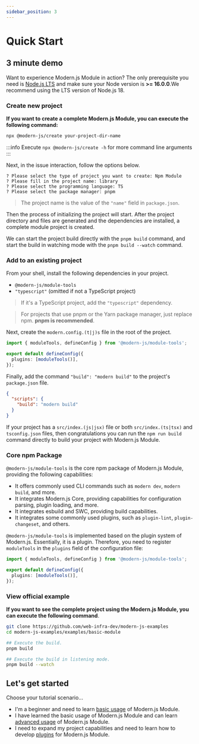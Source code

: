 ```yaml
---
sidebar_position: 3
---
```


# Quick Start

## 3 minute demo

Want to experience Modern.js Module in action? The only prerequisite you need is [Node.js LTS](https://github.com/nodejs/Release) and make sure your Node version is **>= 16.0.0**.We recommend using the LTS version of Node.js 18.

### Create new project

**If you want to create a complete Modern.js Module, you can execute the following command:**

```bash
npx @modern-js/create your-project-dir-name
```

:::info
Execute `npx @modern-js/create -h` for more command line arguments
:::

Next, in the issue interaction, follow the options below.

```text
? Please select the type of project you want to create: Npm Module
? Please fill in the project name: library
? Please select the programming language: TS
? Please select the package manager: pnpm
```

> The project name is the value of the `"name"` field in `package.json`.

Then the process of initializing the project will start. After the project directory and files are generated and the dependencies are installed, a complete module project is created.

We can start the project build directly with the `pnpm build` command, and start the build in watching mode with the `pnpm build --watch` command.

### Add to an existing project

From your shell, install the following dependencies in your project.

- `@modern-js/module-tools`
- `"typescript"` (omitted if not a TypeScript project)

> If it's a TypeScript project, add the `"typescript"` dependency.


<PackageManagerTabs command="add @modern-js/module-tools typescript -D" />

> For projects that use pnpm or the Yarn package manager, just replace npm. **pnpm is recommended**.

Next, create the `modern.config.(t|j)s` file in the root of the project.

```ts
import { moduleTools, defineConfig } from '@modern-js/module-tools';

export default defineConfig({
  plugins: [moduleTools()],
});
```

Finally, add the command `"build": "modern build"` to the project's `package.json` file.

```json
{
  "scripts": {
    "build": "modern build"
  }
}
```

If your project has a `src/index.(js|jsx)` file or both `src/index.(ts|tsx)` and `tsconfig.json` files, then congratulations you can run the `npm run build` command directly to build your project with Modern.js Module.

### Core npm Package

`@modern-js/module-tools` is the core npm package of Modern.js Module, providing the following capabilities:

- It offers commonly used CLI commands such as `modern dev`, `modern build`, and more.
- It integrates Modern.js Core, providing capabilities for configuration parsing, plugin loading, and more.
- It integrates esbuild and SWC, providing build capabilities.
- It integrates some commonly used plugins, such as `plugin-lint`, `plugin-changeset`, and others.

`@modern-js/module-tools` is implemented based on the plugin system of Modern.js. Essentially, it is a plugin. Therefore, you need to register `moduleTools` in the `plugins` field of the configuration file:

```ts title="modern.config.ts"
import { moduleTools, defineConfig } from '@modern-js/module-tools';

export default defineConfig({
  plugins: [moduleTools()],
});
```

### View official example

**If you want to see the complete project using the Modern.js Module, you can execute the following command**.

```bash
git clone https://github.com/web-infra-dev/modern-js-examples
cd modern-js-examples/examples/basic-module

## Execute the build.
pnpm build

## Execute the build in listening mode.
pnpm build --watch
```

## Let's get started

Choose your tutorial scenario...

- I'm a beginner and need to learn [basic usage](/en/guide/basic/before-getting-started) of Modern.js Module.
- I have learned the basic usage of Modern.js Module and can learn [advanced usage](/en/guide/advance/in-depth-about-build) of Modern.js Module.
- I need to expand my project capabilities and need to learn how to develop [plugins](/en/plugins/guide/getting-started) for Modern.js Module.
